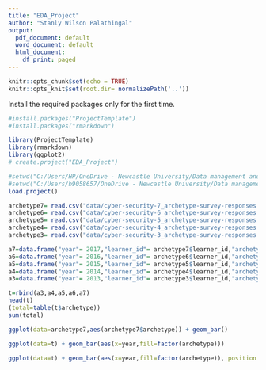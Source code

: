 ---
title: "EDA_Project"
author: "Stanly Wilson Palathingal"
output:
  pdf_document: default
  word_document: default
  html_document:
    df_print: paged
---

```{r setup, include=FALSE}
knitr::opts_chunk$set(echo = TRUE)
knitr::opts_knit$set(root.dir= normalizePath('..'))
```

Install the required packages only for the first time.
```{r Installation of packages, message=FALSE}
#install.packages("ProjectTemplate")
#install.packages("rmarkdown")
```

```{r Load library and create the project, message=FALSE}
library(ProjectTemplate)
library(rmarkdown)
library(ggplot2)
# create.project("EDA_Project")
```

```{r Setting of working directory and load project}
#setwd("C:/Users/HP/OneDrive - Newcastle University/Data management and exploratory Data Analysis/EDA_Project/")
#setwd("C:/Users/b9058657/OneDrive - Newcastle University/Data management and exploratory Data Analysis/EDA_Project")
load.project()
```

```{r Loading the archetypr datasets}

archetype7= read.csv("data/cyber-security-7_archetype-survey-responses.csv")
archetype6= read.csv("data/cyber-security-6_archetype-survey-responses.csv")
archetype5= read.csv("data/cyber-security-5_archetype-survey-responses.csv")
archetype4= read.csv("data/cyber-security-4_archetype-survey-responses.csv")
archetype3= read.csv("data/cyber-security-3_archetype-survey-responses.csv")

```



```{r extracting the archetype and making new frame}
a7=data.frame("year"= 2017,"learner_id"= archetype7$learner_id,"archetype"= archetype7$archetype)
a6=data.frame("year"= 2016,"learner_id"= archetype6$learner_id,"archetype"= archetype6$archetype)
a5=data.frame("year"= 2015,"learner_id"= archetype5$learner_id,"archetype"= archetype5$archetype)
a4=data.frame("year"= 2014,"learner_id"= archetype4$learner_id,"archetype"= archetype4$archetype)
a3=data.frame("year"= 2013,"learner_id"= archetype3$learner_id,"archetype"= archetype3$archetype)

t=rbind(a3,a4,a5,a6,a7)
head(t)
(total=table(t$archetype))
sum(total)

```


```{r plotting the graph, fig.height=7,fig.width= 14}

ggplot(data=archetype7,aes(archetype7$archetype)) + geom_bar()  

ggplot(data=t) + geom_bar(aes(x=year,fill=factor(archetype))) 

ggplot(data=t) + geom_bar(aes(x=year,fill=factor(archetype)), position = position_dodge(preserve = 'single')) 

```


